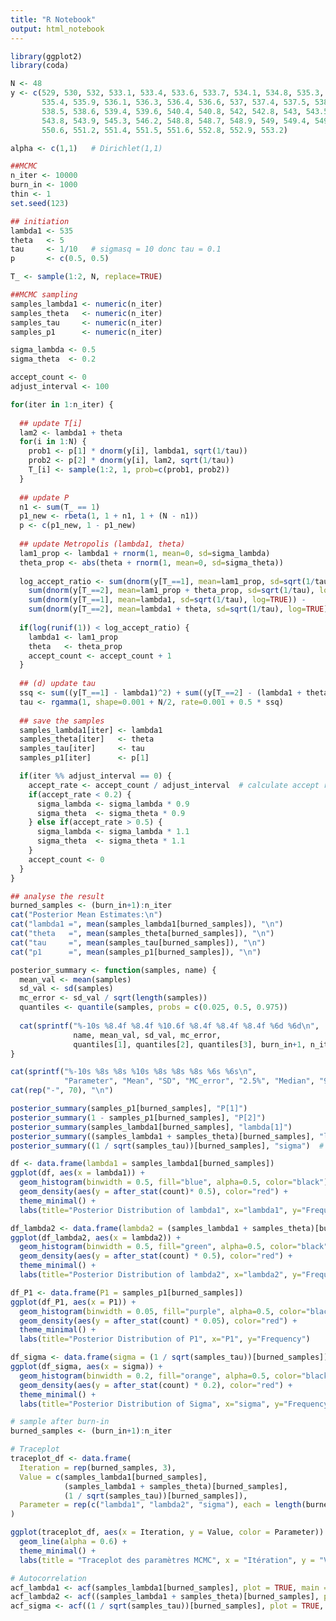 ---
title: "R Notebook"
output: html_notebook
---

```{r}
library(ggplot2)
library(coda)
```

```{r}
N <- 48
y <- c(529, 530, 532, 533.1, 533.4, 533.6, 533.7, 534.1, 534.8, 535.3, 
       535.4, 535.9, 536.1, 536.3, 536.4, 536.6, 537, 537.4, 537.5, 538.3, 
       538.5, 538.6, 539.4, 539.6, 540.4, 540.8, 542, 542.8, 543, 543.5, 
       543.8, 543.9, 545.3, 546.2, 548.8, 548.7, 548.9, 549, 549.4, 549.9, 
       550.6, 551.2, 551.4, 551.5, 551.6, 552.8, 552.9, 553.2)

alpha <- c(1,1)   # Dirichlet(1,1)

##MCMC 
n_iter <- 10000    
burn_in <- 1000    
thin <- 1          
set.seed(123)      

## initiation
lambda1 <- 535
theta   <- 5
tau     <- 1/10   # sigmasq = 10 donc tau = 0.1
p       <- c(0.5, 0.5)

T_ <- sample(1:2, N, replace=TRUE)  

##MCMC sampling
samples_lambda1 <- numeric(n_iter)
samples_theta   <- numeric(n_iter)
samples_tau     <- numeric(n_iter)
samples_p1      <- numeric(n_iter)


```

```{r}
sigma_lambda <- 0.5
sigma_theta  <- 0.2

accept_count <- 0
adjust_interval <- 100 

for(iter in 1:n_iter) {
  
  ## update T[i]
  lam2 <- lambda1 + theta
  for(i in 1:N) {
    prob1 <- p[1] * dnorm(y[i], lambda1, sqrt(1/tau))
    prob2 <- p[2] * dnorm(y[i], lam2, sqrt(1/tau))
    T_[i] <- sample(1:2, 1, prob=c(prob1, prob2))
  }
  
  ## update P
  n1 <- sum(T_ == 1)
  p1_new <- rbeta(1, 1 + n1, 1 + (N - n1))
  p <- c(p1_new, 1 - p1_new)
  
  ## update Metropolis (lambda1, theta)
  lam1_prop <- lambda1 + rnorm(1, mean=0, sd=sigma_lambda)
  theta_prop <- abs(theta + rnorm(1, mean=0, sd=sigma_theta))
  
  log_accept_ratio <- sum(dnorm(y[T_==1], mean=lam1_prop, sd=sqrt(1/tau), log=TRUE)) +
    sum(dnorm(y[T_==2], mean=lam1_prop + theta_prop, sd=sqrt(1/tau), log=TRUE)) -
    sum(dnorm(y[T_==1], mean=lambda1, sd=sqrt(1/tau), log=TRUE)) -
    sum(dnorm(y[T_==2], mean=lambda1 + theta, sd=sqrt(1/tau), log=TRUE))
  
  if(log(runif(1)) < log_accept_ratio) {
    lambda1 <- lam1_prop
    theta   <- theta_prop
    accept_count <- accept_count + 1
  }
  
  ## (d) update tau
  ssq <- sum((y[T_==1] - lambda1)^2) + sum((y[T_==2] - (lambda1 + theta))^2)
  tau <- rgamma(1, shape=0.001 + N/2, rate=0.001 + 0.5 * ssq)
  
  ## save the samples
  samples_lambda1[iter] <- lambda1
  samples_theta[iter]   <- theta
  samples_tau[iter]     <- tau
  samples_p1[iter]      <- p[1]

  if(iter %% adjust_interval == 0) {
    accept_rate <- accept_count / adjust_interval  # calculate accept rate
    if(accept_rate < 0.2) {
      sigma_lambda <- sigma_lambda * 0.9  
      sigma_theta  <- sigma_theta * 0.9
    } else if(accept_rate > 0.5) {
      sigma_lambda <- sigma_lambda * 1.1  
      sigma_theta  <- sigma_theta * 1.1
    }
    accept_count <- 0  
  }
}

## analyse the result
burned_samples <- (burn_in+1):n_iter
cat("Posterior Mean Estimates:\n")
cat("lambda1 =", mean(samples_lambda1[burned_samples]), "\n")
cat("theta   =", mean(samples_theta[burned_samples]), "\n")
cat("tau     =", mean(samples_tau[burned_samples]), "\n")
cat("p1      =", mean(samples_p1[burned_samples]), "\n")
```

```{r}

posterior_summary <- function(samples, name) {
  mean_val <- mean(samples)
  sd_val <- sd(samples)
  mc_error <- sd_val / sqrt(length(samples))  
  quantiles <- quantile(samples, probs = c(0.025, 0.5, 0.975))
  
  cat(sprintf("%-10s %8.4f %8.4f %10.6f %8.4f %8.4f %8.4f %6d %6d\n", 
              name, mean_val, sd_val, mc_error, 
              quantiles[1], quantiles[2], quantiles[3], burn_in+1, n_iter))
}

cat(sprintf("%-10s %8s %8s %10s %8s %8s %8s %6s %6s\n",
            "Parameter", "Mean", "SD", "MC_error", "2.5%", "Median", "97.5%", "Start", "Sample"))
cat(rep("-", 70), "\n")

posterior_summary(samples_p1[burned_samples], "P[1]")
posterior_summary(1 - samples_p1[burned_samples], "P[2]")
posterior_summary(samples_lambda1[burned_samples], "lambda[1]")
posterior_summary((samples_lambda1 + samples_theta)[burned_samples], "lambda[2]")
posterior_summary((1 / sqrt(samples_tau))[burned_samples], "sigma")  # sigma = 1/sqrt(tau)
```

```{r}
df <- data.frame(lambda1 = samples_lambda1[burned_samples])
ggplot(df, aes(x = lambda1)) +
  geom_histogram(binwidth = 0.5, fill="blue", alpha=0.5, color="black") +
  geom_density(aes(y = after_stat(count)* 0.5), color="red") +  
  theme_minimal() +
  labs(title="Posterior Distribution of lambda1", x="lambda1", y="Frequency")
```

```{r}
df_lambda2 <- data.frame(lambda2 = (samples_lambda1 + samples_theta)[burned_samples])
ggplot(df_lambda2, aes(x = lambda2)) +
  geom_histogram(binwidth = 0.5, fill="green", alpha=0.5, color="black") +
  geom_density(aes(y = after_stat(count) * 0.5), color="red") +  
  theme_minimal() +
  labs(title="Posterior Distribution of lambda2", x="lambda2", y="Frequency")
```

```{r}
df_P1 <- data.frame(P1 = samples_p1[burned_samples])
ggplot(df_P1, aes(x = P1)) +
  geom_histogram(binwidth = 0.05, fill="purple", alpha=0.5, color="black") +
  geom_density(aes(y = after_stat(count) * 0.05), color="red") +  
  theme_minimal() +
  labs(title="Posterior Distribution of P1", x="P1", y="Frequency")

```

```{r}
df_sigma <- data.frame(sigma = (1 / sqrt(samples_tau))[burned_samples])
ggplot(df_sigma, aes(x = sigma)) +
  geom_histogram(binwidth = 0.2, fill="orange", alpha=0.5, color="black") +
  geom_density(aes(y = after_stat(count) * 0.2), color="red") +  
  theme_minimal() +
  labs(title="Posterior Distribution of Sigma", x="sigma", y="Frequency")

```

```{r}
# sample after burn-in 
burned_samples <- (burn_in+1):n_iter

# Traceplot
traceplot_df <- data.frame(
  Iteration = rep(burned_samples, 3),
  Value = c(samples_lambda1[burned_samples], 
            (samples_lambda1 + samples_theta)[burned_samples], 
            (1 / sqrt(samples_tau))[burned_samples]),
  Parameter = rep(c("lambda1", "lambda2", "sigma"), each = length(burned_samples))
)

ggplot(traceplot_df, aes(x = Iteration, y = Value, color = Parameter)) +
  geom_line(alpha = 0.6) +
  theme_minimal() +
  labs(title = "Traceplot des paramètres MCMC", x = "Itération", y = "Valeur")
```

```{r}
# Autocorrelation
acf_lambda1 <- acf(samples_lambda1[burned_samples], plot = TRUE, main = "Autocorrelation de lambda1")
acf_lambda2 <- acf((samples_lambda1 + samples_theta)[burned_samples], plot = TRUE, main = "Autocorrelation de lambda2")
acf_sigma <- acf((1 / sqrt(samples_tau))[burned_samples], plot = TRUE, main = "Autocorrelation de sigma")
```
